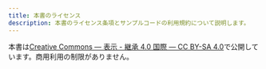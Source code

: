 ```yaml
---
title: 本書のライセンス
description: 本書のライセンス条項とサンプルコードの利用規約について説明します。
---
```


本書は[Creative Commons — 表示 - 継承 4.0 国際 — CC BY-SA 4.0](https://creativecommons.org/licenses/by-sa/4.0/deed.ja)で公開しています。商用利用の制限がありません。

